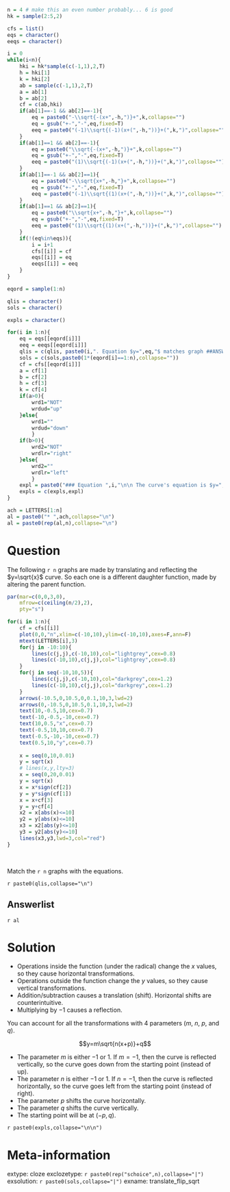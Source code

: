 ```r
n = 4 # make this an even number probably... 6 is good
hk = sample(2:5,2)

cfs = list()
eqs = character()
eeqs = character()

i = 0
while(i<n){
    hki = hk*sample(c(-1,1),2,T)
    h = hki[1]
    k = hki[2]
    ab = sample(c(-1,1),2,T)
    a = ab[1]
    b = ab[2]
    cf = c(ab,hki)
    if(ab[1]==-1 && ab[2]==-1){
        eq = paste0("-\\sqrt{-(x+",-h,")}+",k,collapse="")
        eq = gsub("+-","-",eq,fixed=T)
        eeq = paste0("(-1)\\sqrt{(-1)(x+(",-h,"))}+(",k,")",collapse="")
    }
    if(ab[1]==1 && ab[2]==-1){
        eq = paste0("\\sqrt{-(x+",-h,")}+",k,collapse="")
        eq = gsub("+-","-",eq,fixed=T)
        eeq = paste0("(1)\\sqrt{(-1)(x+(",-h,"))}+(",k,")",collapse="")
    }
    if(ab[1]==-1 && ab[2]==1){
        eq = paste0("-\\sqrt{x+",-h,"}+",k,collapse="")
        eq = gsub("+-","-",eq,fixed=T)
        eeq = paste0("(-1)\\sqrt{(1)(x+(",-h,"))}+(",k,")",collapse="")
    }
    if(ab[1]==1 && ab[2]==1){
        eq = paste0("\\sqrt{x+",-h,"}+",k,collapse="")
        eq = gsub("+-","-",eq,fixed=T)
        eeq = paste0("(1)\\sqrt{(1)(x+(",-h,"))}+(",k,")",collapse="")
    }
    if(!(eq%in%eqs)){
        i = i+1
        cfs[[i]] = cf
        eqs[[i]] = eq
        eeqs[[i]] = eeq
    }
}

eqord = sample(1:n)

qlis = character()
sols = character()

expls = character()

for(i in 1:n){
    eq = eqs[[eqord[i]]]
    eeq = eeqs[[eqord[i]]]
    qlis = c(qlis, paste0(i,". Equation $y=",eq,"$ matches graph ##ANSWER",i,"##."))
    sols = c(sols,paste0(1*(eqord[i]==1:n),collapse=""))
    cf = cfs[[eqord[i]]]
    a = cf[1]
    b = cf[2]
    h = cf[3]
    k = cf[4]
    if(a>0){
        wrd1="NOT"
        wrdud="up"
    }else{
        wrd1=""
        wrdud="down"
        }
    if(b>0){
        wrd2="NOT"
        wrdlr="right"
    }else{
        wrd2=""
        wrdlr="left"
        }
    expl = paste0("### Equation ",i,"\n\n The curve's equation is $y=",eq,"$\n\nRewrite the equation with explicit parameters.\n\n$y=",eeq,"$\n\nSo, we can more easily see the values of the parameters.\n\n$$m=",a,"$$\n$$n=",b,"$$\n$$p=",-h,"$$\n$$q=",k,"$$This tells us the new starting point is at $(",h,",",k,")$. We also know there is ",wrd1," a vertical reflection (because $m=",a,"$), and there is ",wrd2," a horizontal reflection (because $n=",b,"$). This means, from the starting point, the curve heads ",wrdlr," and ",wrdud,". Thus, the correct graph is graph ",LETTERS[which(eqord[i]==1:n)],".")
    expls = c(expls,expl)
}

ach = LETTERS[1:n]
al = paste0("* ",ach,collapse="\n")
al = paste0(rep(al,n),collapse="\n")

```

Question
========


The following `r n` graphs are made by translating and reflecting the $y=\sqrt{x}$ curve. So each one is a different daughter function, made by altering the parent function.

```r
par(mar=c(0,0,3,0),
    mfrow=c(ceiling(n/2),2),
    pty="s")

for(i in 1:n){
    cf = cfs[[i]]
    plot(0,0,"n",xlim=c(-10,10),ylim=c(-10,10),axes=F,ann=F)
    mtext(LETTERS[i],3)
    for(j in -10:10){
        lines(c(j,j),c(-10,10),col="lightgrey",cex=0.8)
        lines(c(-10,10),c(j,j),col="lightgrey",cex=0.8)
    }
    for(j in seq(-10,10,5)){
        lines(c(j,j),c(-10,10),col="darkgrey",cex=1.2)
        lines(c(-10,10),c(j,j),col="darkgrey",cex=1.2)
    }
    arrows(-10.5,0,10.5,0,0.1,10,3,lwd=2)
    arrows(0,-10.5,0,10.5,0.1,10,3,lwd=2)
    text(10,-0.5,10,cex=0.7)
    text(-10,-0.5,-10,cex=0.7)
    text(10,0.5,"x",cex=0.7)
    text(-0.5,10,10,cex=0.7)
    text(-0.5,-10,-10,cex=0.7)
    text(0.5,10,"y",cex=0.7)
    
    x = seq(0,10,0.01)
    y = sqrt(x)
    # lines(x,y,lty=3)
    x = seq(0,20,0.01)
    y = sqrt(x)
    x = x*sign(cf[2])
    y = y*sign(cf[1])
    x = x+cf[3]
    y = y+cf[4]
    x2 = x[abs(x)<=10]
    y2 = y[abs(x)<=10]
    x3 = x2[abs(y)<=10]
    y3 = y2[abs(y)<=10]
    lines(x3,y3,lwd=3,col="red")
}
```
\

Match the `r n` graphs with the equations.

`r paste0(qlis,collapse="\n")`


Answerlist
--------

`r al`


Solution
========



* Operations inside the function (under the radical) change the $x$ values, so they cause horizontal transformations.
* Operations outside the function change the $y$ values, so they cause vertical transformations.
* Addition/subtraction causes a translation (shift). Horizontal shifts are counterintuitive.
* Multiplying by $-1$ causes a reflection.

You can account for all the transformations with 4 parameters ($m$, $n$, $p$, and $q$).

$$y=m\sqrt{n(x+p)}+q$$

* The parameter $m$ is either $-1$ or $1$. If $m=-1$, then the curve is reflected vertically, so the curve goes down from the starting point (instead of up).
* The parameter $n$ is either $-1$ or $1$. If $n=-1$, then the curve is reflected horizontally, so the curve goes left from the starting point (instead of right).
* The parameter $p$ shifts the curve horizontally.
* The parameter $q$ shifts the curve vertically.
* The starting point will be at $(-p,q)$.


`r paste0(expls,collapse="\n\n")`


Meta-information
============
extype: cloze
exclozetype: `r paste0(rep("schoice",n),collapse="|")`
exsolution: `r paste0(sols,collapse="|")`
exname: translate_flip_sqrt